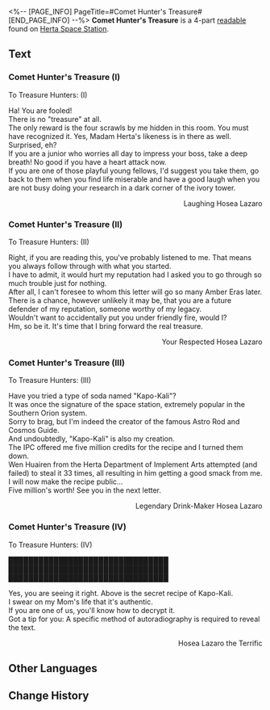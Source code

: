 <%-- [PAGE_INFO]
PageTitle=#Comet Hunter's Treasure#
[END_PAGE_INFO] --%>
{{Readable Infobox
|id           = 042
|partIds      = 190153;190154;190155;190156
|title        = 
|image        = Item Journal Page.png
|world        = Herta Space Station
|parts        = 4
|author       = <!--to be added-->
|description  = Comet Hunter Hosea Lazaro's treasure, a prank that has been advertised in advance.
|part1        = Comet Hunter's Treasure (I)
|source1      = {{cx|Source missing}}
|part2        = Comet Hunter's Treasure (II)
|source2      = {{cx|Source missing}}
|part3        = Comet Hunter's Treasure (III)
|source3      = {{cx|Source missing}}
|part4        = Comet Hunter's Treasure (IV)
|source4      = {{cx|Source missing}}
|characters   = Herta
|factions     = Interastral Peace Corporation
}}
'''Comet Hunter's Treasure''' is a 4-part [[readable]] found on [[Herta Space Station]].
<!--
==Location==
{{Map Embed|<map name>|<marker id>}}
-->
==Text==
===Comet Hunter's Treasure (I)===
To Treasure Hunters: (I)

Ha! You are fooled!<br />
There is no "treasure" at all.<br />
The only reward is the four scrawls by me hidden in this room. You must have recognized it. Yes, Madam Herta's likeness is in there as well. Surprised, eh?<br />
If you are a junior who worries all day to impress your boss, take a deep breath! No good if you have a heart attack now.<br />
If you are one of those playful young fellows, I'd suggest you take them, go back to them when you find life miserable and have a good laugh when you are not busy doing your research in a dark corner of the ivory tower.

<div align="right">Laughing Hosea Lazaro</div>

===Comet Hunter's Treasure (II)===
To Treasure Hunters: (II)

Right, if you are reading this, you've probably listened to me. That means you always follow through with what you started.<br />
I have to admit, it would hurt my reputation had I asked you to go through so much trouble just for nothing.<br />
After all, I can't foresee to whom this letter will go so many Amber Eras later.<br />
There is a chance, however unlikely it may be, that you are a future defender of my reputation, someone worthy of my legacy.<br />
Wouldn't want to accidentally put you under friendly fire, would I?<br />
Hm, so be it. It's time that I bring forward the real treasure.

<div align="right">Your Respected Hosea Lazaro</div>

===Comet Hunter's Treasure (III)===
To Treasure Hunters: (III)

Have you tried a type of soda named "Kapo-Kali"?<br />
It was once the signature of the space station, extremely popular in the Southern Orion system.<br />
Sorry to brag, but I'm indeed the creator of the famous Astro Rod and Cosmos Guide.<br />
And undoubtedly, "Kapo-Kali" is also my creation.<br />
The IPC offered me five million credits for the recipe and I turned them down.<br />
Wen Huairen from the Herta Department of Implement Arts attempted (and failed) to steal it 33 times, all resulting in him getting a good smack from me.<br />
I will now make the recipe public...<br />
Five million's worth! See you in the next letter.

<div align="right">Legendary Drink-Maker Hosea Lazaro</div>

===Comet Hunter's Treasure (IV)===
To Treasure Hunters: (IV)

████████████████████████████████<br />
████████████████████████████████<br />
████████████████████████████████

Yes, you are seeing it right. Above is the secret recipe of Kapo-Kali.<br />
I swear on my Mom's life that it's authentic.<br />
If you are one of us, you'll know how to decrypt it.<br />
Got a tip for you: A specific method of autoradiography is required to reveal the text.

<div align="right">Hosea Lazaro the Terrific</div>

<!--
==Trivia==
* 
-->
==Other Languages==
{{Other Languages
|en   = Comet Hunter's Treasure
|zhs  = 猎彗人宝藏
|zht  = 獵彗人寶藏
|ja   = コメットハンター秘蔵の宝物
|ko   = 코멧 헌터의 보물
|es   = El tesoro del cazador de cometas
|fr   = Trésor du chasseur de comètes
|ru   = Сокровища Охотника за кометами
|th   = สมบัตินักล่าดาวหาง
|vi   = Kho Báu Thợ Săn Sao Chổi
|de   = Schatz des Kometenjägers
|id   = Harta Karun Pemburu Komet
|pt   = Tesouro do Caça-cometas
}}

==Change History==
{{Change History|1.0}}
